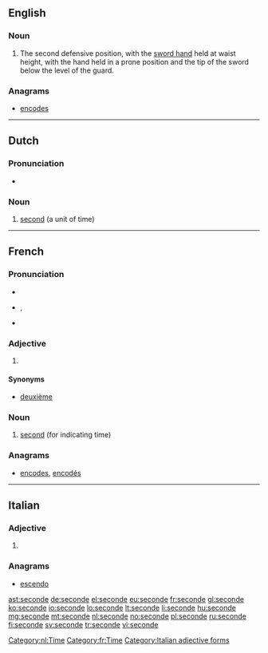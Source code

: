==English==

===Noun===
{{en-noun}}

# {{fencing}} The second defensive position, with the [[sword hand]] held at waist height, with the hand held in a prone position and the tip of the sword below the level of the guard.

===Anagrams===
* [[encodes#English|encodes]]

----

==Dutch==

===Pronunciation===
* {{audio|Nl-seconde.ogg|audio}}

===Noun===
{{nl-noun|f|seconden|pl2=secondes|secondje|dim2=secondetje}}

# [[second]] (a unit of time)

[[Category:nl:Time]]

----

==French==

===Pronunciation===
* {{audio|Fr-seconde.ogg|audio}}
* {{IPA|lang=fr|/sə.ɡɔ̃d/}}, {{X-SAMPA|/s@.gO~d/}}
* {{audio|Fr-Paris--seconde.ogg|Audio (Paris)}}

===Adjective===
{{fr-adj-form}}

# {{feminine of|second}}

====Synonyms====
* [[deuxième]]

===Noun===
{{fr-noun|f}}

# [[second]] (for indicating time)

===Anagrams===
* [[encodes#French|encodes]], [[encodés#French|encodés]]

[[Category:fr:Time]]

----

==Italian==

===Adjective===
{{head|it|adjective form|g=f-p}}

# {{feminine plural of|secondo|lang=it}}

===Anagrams===
* [[escendo#Italian|escendo]]

[[Category:Italian adjective forms]]

[[ast:seconde]]
[[de:seconde]]
[[el:seconde]]
[[eu:seconde]]
[[fr:seconde]]
[[gl:seconde]]
[[ko:seconde]]
[[io:seconde]]
[[lo:seconde]]
[[lt:seconde]]
[[li:seconde]]
[[hu:seconde]]
[[mg:seconde]]
[[mt:seconde]]
[[nl:seconde]]
[[no:seconde]]
[[pl:seconde]]
[[ru:seconde]]
[[fi:seconde]]
[[sv:seconde]]
[[tr:seconde]]
[[vi:seconde]]